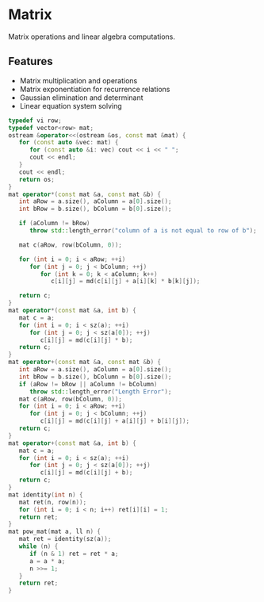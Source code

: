 # Matrix

Matrix operations and linear algebra computations.

## Features
- Matrix multiplication and operations
- Matrix exponentiation for recurrence relations
- Gaussian elimination and determinant
- Linear equation system solving

```cpp
typedef vi row;
typedef vector<row> mat;
ostream &operator<<(ostream &os, const mat &mat) {
   for (const auto &vec: mat) {
      for (const auto &i: vec) cout << i << " ";
      cout << endl;
   }
   cout << endl;
   return os;
}
mat operator*(const mat &a, const mat &b) {
   int aRow = a.size(), aColumn = a[0].size();
   int bRow = b.size(), bColumn = b[0].size();

   if (aColumn != bRow)
      throw std::length_error("column of a is not equal to row of b");

   mat c(aRow, row(bColumn, 0));

   for (int i = 0; i < aRow; ++i)
      for (int j = 0; j < bColumn; ++j)
         for (int k = 0; k < aColumn; k++)
            c[i][j] = md(c[i][j] + a[i][k] * b[k][j]);

   return c;
}
mat operator*(const mat &a, int b) {
   mat c = a;
   for (int i = 0; i < sz(a); ++i)
      for (int j = 0; j < sz(a[0]); ++j)
         c[i][j] = md(c[i][j] * b);
   return c;
}
mat operator+(const mat &a, const mat &b) {
   int aRow = a.size(), aColumn = a[0].size();
   int bRow = b.size(), bColumn = b[0].size();
   if (aRow != bRow || aColumn != bColumn)
      throw std::length_error("Length Error");
   mat c(aRow, row(bColumn, 0));
   for (int i = 0; i < aRow; ++i)
      for (int j = 0; j < bColumn; ++j)
         c[i][j] = md(c[i][j] + a[i][j] + b[i][j]);
   return c;
}
mat operator+(const mat &a, int b) {
   mat c = a;
   for (int i = 0; i < sz(a); ++i)
      for (int j = 0; j < sz(a[0]); ++j)
         c[i][j] = md(c[i][j] + b);
   return c;
}
mat identity(int n) {
   mat ret(n, row(n));
   for (int i = 0; i < n; i++) ret[i][i] = 1;
   return ret;
}
mat pow_mat(mat a, ll n) {
   mat ret = identity(sz(a));
   while (n) {
      if (n & 1) ret = ret * a;
      a = a * a;
      n >>= 1;
   }
   return ret;
}
```

